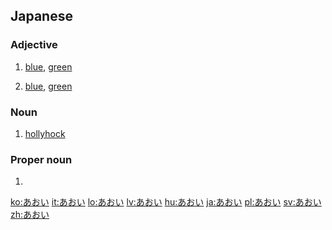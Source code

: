 ==Japanese==

===Adjective===
{{ja-adj|h|rom=aoi|decl=い}}

# {{ja-def|青い}} [[blue]], [[green]]
# {{ja-def|蒼い}} [[blue]], [[green]]

===Noun===
{{ja-noun|h|rom=aoi}}

# {{ja-def|葵}} [[hollyhock]]

===Proper noun===
{{ja-pos|k|proper|rom=Aoi}} 

# {{given name|female|lang=ja}} 

[[ko:あおい]]
[[it:あおい]]
[[lo:あおい]]
[[lv:あおい]]
[[hu:あおい]]
[[ja:あおい]]
[[pl:あおい]]
[[sv:あおい]]
[[zh:あおい]]